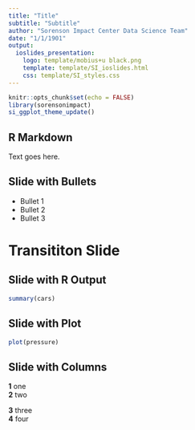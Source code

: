 ```yaml
---
title: "Title"
subtitle: "Subtitle"
author: "Sorenson Impact Center Data Science Team"
date: "1/1/1901"
output: 
  ioslides_presentation:
    logo: template/mobius+u black.png
    template: template/SI_ioslides.html
    css: template/SI_styles.css
---
```


```r
knitr::opts_chunk$set(echo = FALSE)
library(sorensonimpact)
si_ggplot_theme_update()
```

<!-- Go to: http://rmarkdown.rstudio.com/ioslides_presentation_format.html#overview for info on how to customize individual slides (centering, changing colors, etc).  I can also create custom css if we want a couple versions of slide templates that can be called from within this document. - Jon -->

<!-- The following is script for the footer. It must remain before the first slide: -->
<script src="https://ajax.googleapis.com/ajax/libs/jquery/1.12.2/jquery.min.js"></script>

  <script>
  $(document).ready(function() {
    $('slide:not(.title-slide, .backdrop, .segue)').append('<footer label=\"Sorenson Impact Center\"></footer>');
  })
</script>

  <style>
  footer:after {
    content: attr(label);
    font-size: 12pt;
    position: absolute;
    bottom: 20px;
    left: 60px;
    line-height: 1.9;
  }
</style>
<!-- End Footer -->

## R Markdown

Text goes here.

## Slide with Bullets

- Bullet 1
- Bullet 2
- Bullet 3

# Transititon Slide

## Slide with R Output

```r
summary(cars)
```

## Slide with Plot

```r
plot(pressure)
```

## Slide with Columns
<div class="column-3-left">
**1** one  
**2** two  
</div>
<div class="column-2-right">
**3** three  
**4** four  
</div>
<!-- 3 column layout also exists with column-3-center (and right and left)-->
